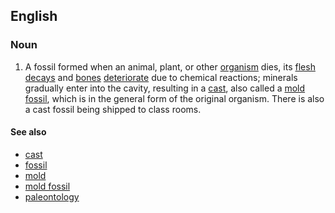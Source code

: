==English==

===Noun===
{{en-noun|head=[[cast]] [[fossil]]}}
{{wikipedia}}
# A fossil formed when an animal, plant, or other [[organism]] dies, its [[flesh]] [[decay]]s and [[bone]]s [[deteriorate]] due to chemical reactions; minerals gradually enter into the cavity, resulting in a [[cast]], also called a [[mold fossil]], which is in the general form of the original organism. There is also a cast fossil being shipped to class rooms.

====See also====
* [[cast]]
* [[fossil]]
* [[mold]]
* [[mold fossil]]
* [[paleontology]]